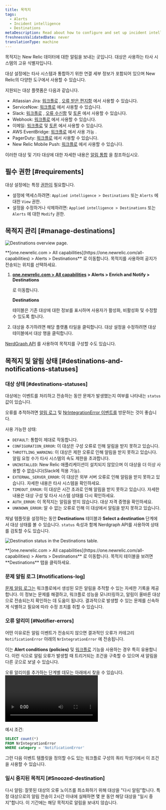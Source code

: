 ```yaml
---
title: 목적지
tags:
  - Alerts
  - Incident intelligence
  - Destinations
metaDescription: Read about how to configure and set up incident intelligence destinations.
freshnessValidatedDate: never
translationType: machine
---
```





목적지는 New Relic 데이터에 대한 알림을 보내는 곳입니다. 대상은 사용하는 타사 시스템의 고유 식별자입니다.

대상 설정에는 타사 시스템과 통합하기 위한 연결 세부 정보가 포함되어 있으며 New Relic의 다양한 도구에서 사용할 수 있습니다.

지원되는 대상 플랫폼은 다음과 같습니다.

* Atlassian Jira: [워크플로](/docs/alerts-applied-intelligence/applied-intelligence/incident-workflows/incident-workflows/) , [오류 받은 편지함](/docs/errors-inbox/) 에서 사용할 수 있습니다.
* ServiceNow: [워크플로](/docs/alerts-applied-intelligence/applied-intelligence/incident-workflows/incident-workflows/) 에서 사용할 수 있습니다.
* Slack: [워크플로](/docs/alerts-applied-intelligence/applied-intelligence/incident-workflows/incident-workflows/) , [오류 수신함](/docs/errors-inbox/) 및 [토론](/docs/new-relic-solutions/new-relic-one/ui-data/collaborate/collaboration-slack-integration/) 에서 사용할 수 있습니다.
* Webhook: [워크플로](/docs/alerts-applied-intelligence/applied-intelligence/incident-workflows/incident-workflows/) 에서 사용할 수 있습니다.
* 이메일: [워크플로](/docs/alerts-applied-intelligence/applied-intelligence/incident-workflows/incident-workflows/) 및 [토론](/docs/new-relic-solutions/new-relic-one/ui-data/collaborate/collaborate-with-teammates/) 에서 사용할 수 있습니다.
* AWS EventBridge: [워크플로](/docs/alerts-applied-intelligence/applied-intelligence/incident-workflows/incident-workflows/) 에서 사용 가능 .
* PagerDuty: [워크플로](/docs/alerts-applied-intelligence/applied-intelligence/incident-workflows/incident-workflows/) 에서 사용할 수 있습니다.
* New Relic Mobile Push: [워크플로](/docs/alerts-applied-intelligence/applied-intelligence/incident-workflows/incident-workflows/) 에서 사용할 수 있습니다.

이러한 대상 및 기타 대상에 대한 자세한 내용은 [알림 통합](/docs/alerts-applied-intelligence/notifications/notification-integrations) 을 참조하십시오.

## 필수 권한 [#requirements]

대상 설정에는 특정 [권한이](/docs/accounts/accounts-billing/new-relic-one-user-management/user-permissions) 필요합니다.

* 설정에 액세스하려면: `Applied intelligence > Destinations` 또는 `Alerts` 에 대한 `View` 권한.
* 설정을 수정하거나 삭제하려면: `Applied intelligence > Destinations` 또는 `Alerts` 에 대한 `Modify` 권한.

## 목적지 관리 [#manage-destinations]

<img
  title="Destinations overview page"
  alt="Destinations overview page."
  src={accountsDestinationsOverview}
/>

<figcaption>
  <DoNotTranslate>**[one.newrelic.com > All capabilities](https://one.newrelic.com/all-capabilities) > Alerts > Destinations**</DoNotTranslate> 로 이동합니다. 목적지를 사용하여 공지가 전송되는 위치를 선택하세요.
</figcaption>

1. <DoNotTranslate>**[one.newrelic.com > All capabilities](https://one.newrelic.com/all-capabilities) > Alerts > Enrich and Notify > Destinations**</DoNotTranslate>

   로 이동합니다.

   <DoNotTranslate>**Destinations**</DoNotTranslate>

   테이블은 기존 대상에 대한 정보를 표시하며 사용자가 활성화, 비활성화 및 수정할 수 있도록 합니다.

2. 대상을 추가하려면 해당 플랫폼 타일을 클릭합니다. 대상 설정을 수정하려면 대상 테이블에서 대상 행을 클릭합니다.

[NerdGraph API](/docs/apis/nerdgraph/examples/nerdgraph-api-notifications-destinations) 를 사용하여 목적지를 구성할 수도 있습니다.

## 목적지 및 알림 상태 [#destinations-and-notifications-statuses]

### 대상 상태 [#destinations-statuses]

대상에는 이벤트를 처리하고 전송하는 동안 문제가 발생했는지 여부를 나타내는 `status` 값이 있습니다.

오류를 추적하려면 [알림 로그](/docs/alerts-applied-intelligence/notifications/notification-integrations/#notifications-log) 및 [NrIntegrationError 이벤트를](/docs/data-apis/ingest-apis/metric-api/troubleshoot-nrintegrationerror-events/#error-details) 방문하는 것이 좋습니다.

사용 가능한 상태:

* `DEFAULT`: 통합이 제대로 작동합니다.
* `CONFIGURATION_ERROR`: 이 대상은 구성 오류로 인해 알림을 받지 못하고 있습니다.
* `THROTTLING_WARNING`: 이 대상은 제한 오류로 인해 알림을 받지 못하고 있습니다. 알림 요청 수가 타사 시스템의 속도 제한을 초과합니다.
* `UNINSTALLED`: New Relic 애플리케이션이 설치되지 않았으며 이 대상을 더 이상 사용할 수 없습니다(Slack에 적용 가능).
* `EXTERNAL_SERVER_ERROR`: 이 대상은 외부 서버 오류로 인해 알림을 받지 못하고 있습니다. 자세한 내용은 타사 시스템을 확인하세요.
* `TIMEOUT_ERROR`: 이 대상은 시간 초과로 인해 알림을 받지 못하고 있습니다. 자세한 내용은 대상 구성 및 타사 시스템 상태를 다시 확인하세요.
* `AUTH_ERROR`: 이 목적지는 알림을 받지 않습니다. 대상 자격 증명을 확인하세요.
* `UNKNOWN_ERROR`: 알 수 없는 오류로 인해 이 대상에서 알림을 받지 못하고 있습니다.

채널 템플릿을 설정하는 동안 <DoNotTranslate>**Destinations**</DoNotTranslate> 테이블과 <DoNotTranslate>**Select a destination**</DoNotTranslate> 단계에서 대상 상태를 볼 수 있습니다. `status` 속성과 함께 Nerdgraph API를 사용하여 상태를 검토할 수도 있습니다.

<img
  title="Destination status in the Destinations table."
  alt="Destination status in the Destinations table."
  src={accountsDestinationsStatus}
/>

<figcaption>
  <DoNotTranslate>**[one.newrelic.com > All capabilities](https://one.newrelic.com/all-capabilities) > Alerts > Destinations**</DoNotTranslate> 로 이동합니다. 목적지 테이블을 보려면 <DoNotTranslate>**Destinations**</DoNotTranslate> 탭을 클릭하세요.
</figcaption>

### 문제 알림 로그 [#notifications-log]

[문제 알림 로그는](/docs/alerts-applied-intelligence/applied-intelligence/incident-workflows/incident-workflows/#issue-notification-log) 워크플로에서 생성된 모든 알림을 추적할 수 있는 자세한 기록을 제공합니다. 이 정보는 문제를 해결하고, 워크플로 성능을 모니터링하고, 알림이 올바른 대상으로 전송되는지 확인하는 데 도움이 됩니다. 결과적으로 발생할 수 있는 문제를 신속하게 식별하고 필요에 따라 수정 조치를 취할 수 있습니다.

### 오류 알리미 [#Notifier-errors]

어떤 이유로든 알림 이벤트가 전송되지 않으면 결과적인 오류가 카테고리 `NotificationError` 아래의 `NrIntegrationError` 에 전송됩니다.

이는 <DoNotTranslate>**Alert conditions (policies)**</DoNotTranslate> 및 [워크플로](/docs/alerts-applied-intelligence/applied-intelligence/incident-workflows/incident-workflows/) 기능을 사용하는 경우 특히 유용합니다. 이런 식으로 알림 오류가 발생할 때 트리거되는 조건을 구축할 수 있으며 새 알림을 다른 곳으로 보낼 수 있습니다.

오류 알리미를 추가하는 단계별 데모는 아래에서 찾을 수 있습니다.<Video type="wistia" id="b89ctyjolq"/>

예시 조건:

```sql
SELECT count(*)
FROM NrIntegrationError
WHERE category = 'NotificationError'
```

그런 다음 이벤트 템플릿을 정의할 수도 있는 워크플로 구성의 쿼리 작성기에서 이 조건을 사용할 수 있습니다.

### 일시 중지된 목적지 [#Snoozed-destination]

다시 알림: 잘못된 대상의 오류 노이즈를 최소화하기 위해 대상을 "다시 알림"합니다. 특정 대상으로의 알림 전송이 2시간 이내에 실패하면 몇 분 동안 해당 대상을 "일시 중지"합니다. 이 기간에는 해당 목적지로 알림을 보내지 않습니다.